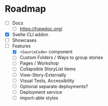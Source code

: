 # Roadmap

- [ ] Docs
  - [ ] https://typedoc.org/
- [x] Svelte CLI addon
- [ ] Showcases
- [ ] Features
  - [x] `<SourceCode>` component
  - [ ] Custom Folders / Ways to group stories
  - [ ] Pages / Workshop
  - [ ] Collapsible StoryList items
  - [ ] View-Story-Externally
  - [ ] Visual Tests, Accessibility
  - [ ] Optional separate deployments?
  - [ ] Deployment service
  - [ ] import-able styles
